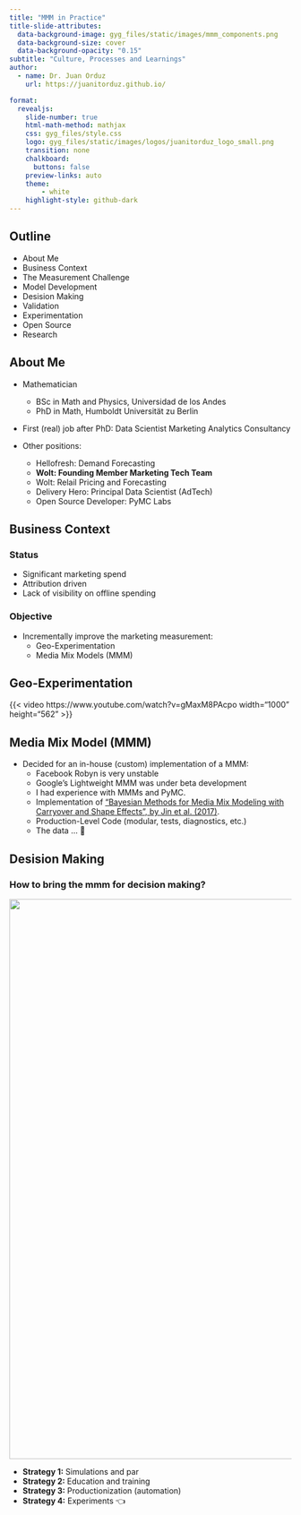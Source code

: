 ```yaml
---
title: "MMM in Practice"
title-slide-attributes:
  data-background-image: gyg_files/static/images/mmm_components.png
  data-background-size: cover
  data-background-opacity: "0.15"
subtitle: "Culture, Processes and Learnings"
author: 
  - name: Dr. Juan Orduz
    url: https://juanitorduz.github.io/

format:
  revealjs:
    slide-number: true
    html-math-method: mathjax 
    css: gyg_files/style.css
    logo: gyg_files/static/images/logos/juanitorduz_logo_small.png 
    transition: none
    chalkboard: 
      buttons: false
    preview-links: auto
    theme:
        - white
    highlight-style: github-dark
---
```


## Outline

- About Me
- Business Context
- The Measurement Challenge
- Model Development
- Desision Making
- Validation
- Experimentation
- Open Source
- Research

## About Me {.smaller}

::: incremental

- Mathematician
    - BSc in Math and Physics, Universidad de los Andes
    - PhD in Math, Humboldt Universität zu Berlin

- First (real) job after PhD: Data Scientist Marketing Analytics Consultancy

- Other positions:
    - Hellofresh: Demand Forecasting
    - **Wolt: Founding Member Marketing Tech Team**
    - Wolt: Relail Pricing and Forecasting
    - Delivery Hero: Principal Data Scientist (AdTech)
    - Open Source Developer: PyMC Labs

:::

## Business Context

### Status

- Significant marketing spend
- Attribution driven
- Lack of visibility on offline spending

### Objective

- Incrementally improve the marketing measurement:
    - Geo-Experimentation
    - Media Mix Models (MMM)

## Geo-Experimentation

::: {.text-center}
{{< video https://www.youtube.com/watch?v=gMaxM8PAcpo width="1000" height="562" >}}
:::

## Media Mix Model (MMM)

- Decided for an in-house (custom) implementation of a MMM:
    - Facebook Robyn is very unstable
    - Google's Lightweight MMM was under beta development
    - I had experience with MMMs and PyMC.
    - Implementation of ["Bayesian Methods for Media Mix Modeling with Carryover and Shape Effects", by Jin et al. (2017)](https://research.google/pubs/bayesian-methods-for-media-mix-modeling-with-carryover-and-shape-effects/).
    - Production-Level Code (modular, tests, diagnostics, etc.)
    - The data ... 🫠

## Desision Making {.smaller}

### How to bring the mmm for decision making?

![](gyg_files/static/images/mmm_parameter_recovery.png){fig-align="center" width="1000"}

::: incremental

- **Strategy 1:** Simulations and par
- **Strategy 2:** Education and training
- **Strategy 3:** Productionization (automation)
- **Strategy 4:** Experiments 👈

:::
